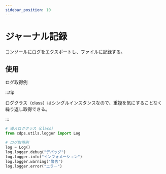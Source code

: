 ```yaml
---
sidebar_position: 10
---
```


# ジャーナル記録

コンソールにログをエクスポートし、ファイルに記録する。

## 使用

ログ取得例

:::tip

ログクラス（class）はシングルインスタンスなので、重複を気にすることなく繰り返し取得できる。

:::

```py
# 導入ログクラス（class）
from cdps.utils.logger import Log

# ログ取得例
log = Log()
log.logger.debug("デバッグ")
log.logger.info("インフォメーション")
log.logger.warning("警告")
log.logger.error("エラー")
```
